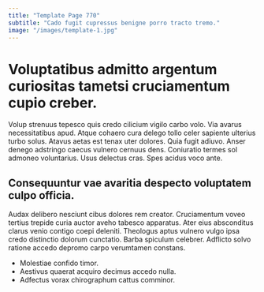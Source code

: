 ```yaml
---
title: "Template Page 770"
subtitle: "Cado fugit cupressus benigne porro tracto tremo."
image: "/images/template-1.jpg"
---
```


# Voluptatibus admitto argentum curiositas tametsi cruciamentum cupio creber.

Volup strenuus tepesco quis credo cilicium vigilo carbo volo. Via avarus necessitatibus apud. Atque cohaero cura delego tollo celer sapiente ulterius turbo solus.
Atavus aetas est tenax uter dolores. Quia fugit adiuvo. Anser denego adstringo caecus vulnero cernuus dens.
Coniuratio termes sol admoneo voluntarius. Usus delectus cras. Spes acidus voco ante.

## Consequuntur vae avaritia despecto voluptatem culpo officia.

Audax delibero nesciunt cibus dolores rem creator. Cruciamentum voveo tertius trepide curia auctor aveho tabesco apparatus. Ater eius absconditus clarus venio contigo coepi deleniti.
Theologus aptus vulnero vulgo ipsa credo distinctio dolorum cunctatio. Barba spiculum celebrer. Adflicto solvo ratione accedo depromo carpo verumtamen constans.

* Molestiae confido timor.
* Aestivus quaerat acquiro decimus accedo nulla.
* Adfectus vorax chirographum cattus comminor.
